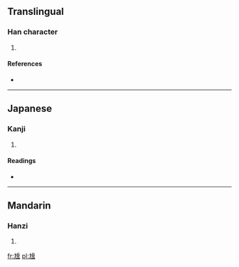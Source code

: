 ==Translingual==

===Han character===
{{Han char|rn=43|rad=尢|as=10|sn=13|four=4701<sub>2</sub>|canj=大山月月月 (KUBBB)}}

# {{defn|Han|sort=尢10}}

====References====
* {{Han ref|kx=0299.110|dkj=07608|dj=0594.260|hdz=10556.040|uh=5C33|ud=23603|bh=DD4C|bd=56652}}

----

==Japanese==

===Kanji===
{{ja-kanji|grade=|rs=尢10}}

# {{defn|lang=ja|sort=尢10}}

====Readings====
* {{ja-readings|on=[[こつ]] (kotsu), [[くち]] (kuchi), [[くわつ]] (kuwatsu), [[げち]] (gechi)|kun=}}

----

==Mandarin==

===Hanzi===
{{cmn-hanzi|pin=[[gǔ]] ([[gu3]])|wg=ku<sup>3</sup>}}

# {{defn|lang=cmn|sort=尢10}}

[[fr:尳]]
[[pl:尳]]